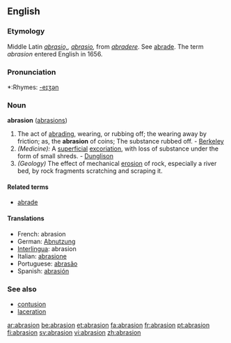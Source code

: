 ==English==
===Etymology===
Middle Latin ''[[abrasio,]], [[abrasio]],'' from ''[[abradere]]''. See [[abrade]]. The term ''abrasion'' entered English in 1656.

===Pronunciation===
*:Rhymes: [[Rhymes:English:-eɪʒən|-eɪʒən]]

===Noun===
'''abrasion''' ([[abrasions]])

#The act of [[abrading]], wearing, or rubbing off; the wearing away by friction; as, the '''abrasion''' of coins; The substance rubbed off. - [[Berkeley]]
#''(Medicine):'' A [[superficial]] [[excoriation]], with loss of substance under the form of small shreds. - [[Dunglison]]
#''(Geology)'' The effect of mechanical [[erosion]] of rock, especially a river bed, by rock fragments scratching and scraping it.
====Related terms====
*[[abrade]]

====Translations====
*French: abrasion
*German: [[Abnutzung]]
*[[Interlingua]]: abrasion
*Italian: [[abrasione]]
*Portuguese: [[abrasão]]
*Spanish: [[abrasión]]

===See also===
*[[contusion]]
*[[laceration]]

[[ar:abrasion]]
[[be:abrasion]]
[[et:abrasion]]
[[fa:abrasion]]
[[fr:abrasion]]
[[pt:abrasion]]
[[fi:abrasion]]
[[sv:abrasion]]
[[vi:abrasion]]
[[zh:abrasion]]